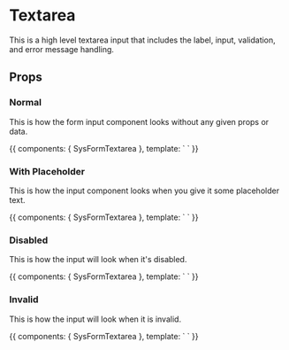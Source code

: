 

<Meta title="High Level Components|Textarea" component={SysFormTextarea} />

# Textarea

This is a high level textarea input that includes the label, input, validation,
and error message handling.

## Props

<Props of={SysFormTextarea} />

### Normal

This is how the form input component looks without any given props or data.

<Preview>
  <Story height="200px" name="Normal">
    {{
      components: { SysFormTextarea },
      template: `
        <sys-form-textarea
          id="normal"
          label="Input"
        />
      `
    }}
  </Story>
</Preview>

### With Placeholder

This is how the input component looks when you give it some placeholder text.

<Preview>
  <Story height="200px" name="Placeholder">
    {{
      components: { SysFormTextarea },
      template: `
        <sys-form-textarea
          id="placeholder"
          label="Input"
          placeholder="Placeholder Text"
        />
      `
    }}
  </Story>
</Preview>

### Disabled

This is how the input will look when it's disabled.

<Preview>
  <Story height="200px" name="Disabled">
    {{
      components: { SysFormTextarea },
      template: `
        <sys-form-textarea
          disabled
          id="disabled"
          label="Input"
          value="text"
        />
      `
    }}
  </Story>
</Preview>

### Invalid

This is how the input will look when it is invalid.

<Preview>
  <Story height="200px" name="Invalid">
    {{
      components: { SysFormTextarea },
      template: `
        <sys-form-textarea
          id="invalid"
          immediate
          label="Input"
          validation="required"
        />
      `
    }}
  </Story>
</Preview>
